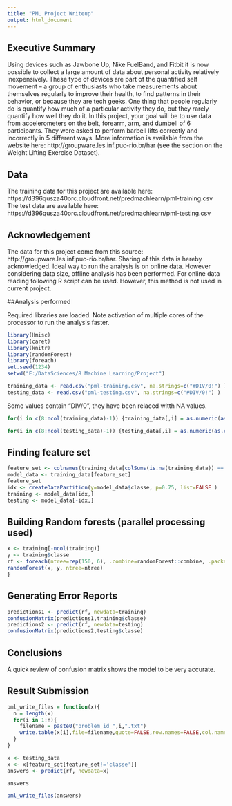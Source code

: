 ```yaml
---
title: "PML Project Writeup"
output: html_document
---
```


## Executive Summary 

Using devices such as Jawbone Up, Nike FuelBand, and Fitbit it is now possible to collect a large amount of data about personal activity relatively inexpensively. These type of devices are part of the quantified self movement – a group of enthusiasts who take measurements about themselves regularly to improve their health, to find patterns in their behavior, or because they are tech geeks. One thing that people regularly do is quantify how much of a particular activity they do, but they rarely quantify how well they do it. In this project, your goal will be to use data from accelerometers on the belt, forearm, arm, and dumbell of 6 participants. They were asked to perform barbell lifts correctly and incorrectly in 5 different ways. More information is available from the website here: http://groupware.les.inf.puc-rio.br/har (see the section on the Weight Lifting Exercise Dataset). 

## Data 

The training data for this project are available here: 
https://d396qusza40orc.cloudfront.net/predmachlearn/pml-training.csv
The test data are available here: 
https://d396qusza40orc.cloudfront.net/predmachlearn/pml-testing.csv

## Acknowledgement
The data for this project come from this source: http://groupware.les.inf.puc-rio.br/har. Sharing of this data is hereby acknowledged.
Ideal way to run the analysis is on online data. However considering data size, offline analysis has been performed. 
For online data reading following R script can be used. However, this method is not used in current project. 

##Analysis performed

Required libraries are loaded. Note activation of multiple cores of the processor to run the analysis faster. 

```r
library(Hmisc)
library(caret)
library(knitr)
library(randomForest)
library(foreach)
set.seed(1234)
setwd("E:/DataSciences/8 Machine Learning/Project")
```
```r
training_data <- read.csv("pml-training.csv", na.strings=c("#DIV/0!") )
testing_data <- read.csv("pml-testing.csv", na.strings=c("#DIV/0!") )
```
Some values contain "DIV/0", they have been relaced witth NA values. 
```r
for(i in c(8:ncol(training_data)-1)) {training_data[,i] = as.numeric(as.character(training_data[,i]))}

for(i in c(8:ncol(testing_data)-1)) {testing_data[,i] = as.numeric(as.character(testing_data[,i]))}
```

## Finding feature set

```r
feature_set <- colnames(training_data[colSums(is.na(training_data)) == 0])[-(1:7)]
model_data <- training_data[feature_set]
feature_set
idx <- createDataPartition(y=model_data$classe, p=0.75, list=FALSE )
training <- model_data[idx,]
testing <- model_data[-idx,]
```

## Building Random forests (parallel processing used)
```r
x <- training[-ncol(training)]
y <- training$classe
rf <- foreach(ntree=rep(150, 6), .combine=randomForest::combine, .packages='randomForest') %dopar% {
randomForest(x, y, ntree=ntree) 
}
```

## Generating Error Reports

```r
predictions1 <- predict(rf, newdata=training)
confusionMatrix(predictions1,training$classe)
predictions2 <- predict(rf, newdata=testing)
confusionMatrix(predictions2,testing$classe)
```

## Conclusions 

A quick review of confusion matrix shows the model to be very accurate. 


## Result Submission

```r
pml_write_files = function(x){
  n = length(x)
  for(i in 1:n){
    filename = paste0("problem_id_",i,".txt")
    write.table(x[i],file=filename,quote=FALSE,row.names=FALSE,col.names=FALSE)
  }
}

x <- testing_data
x <- x[feature_set[feature_set!='classe']]
answers <- predict(rf, newdata=x)

answers

pml_write_files(answers)

```



